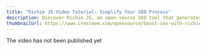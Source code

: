 ---
title: "Richie JS Video Tutorial: Simplify Your SEO Process"
description: Discover Richie JS, an open-source SEO tool that generates rich results for enhanced search engine visibility and user experience. Learn how to use Richie JS to simplify rich result generation, improve website performance, and increase audience engagement.
thumbnailUrl: https://www.cresteem.com/opensource/boost-seo-with-richie-js/thumbnail.png
---


<Callout type='info'>The video has not been published yet</Callout>